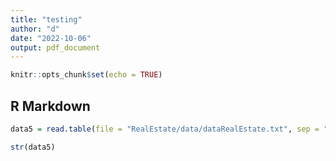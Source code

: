 ```yaml
---
title: "testing"
author: "d"
date: "2022-10-06"
output: pdf_document
---
```


```r
knitr::opts_chunk$set(echo = TRUE)
```

## R Markdown

```r
data5 = read.table(file = "RealEstate/data/dataRealEstate.txt", sep = ";", header = TRUE)
```

```r
str(data5)
```


